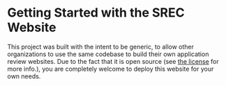 # Getting Started with the SREC Website

This project was built with the intent to be generic, to allow other organizations
to use the same codebase to build their own application review websites.
Due to the fact that it is open source (see [the license](../license)
for more info.), you are completely welcome to deploy this website for your
own needs.
